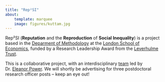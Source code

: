 ```yaml
---
title: "Rep²SI"
about: 
    template: marquee
    image: figures/kuttam.jpg
---
```


Rep²SI (**Reputation** and the **Reproduction** of **Social Inequality**) is a project based in the [Deparment of Methodology](https://www.lse.ac.uk/Methodology) at the [London School of Economics](https://www.lse.ac.uk/), funded by a Research Leadership Award from the [Leverhulme Trust](leverhulme.ac.uk/). 

This is a collaborative project, with an interdisciplinary [team](team.qmd) led by Dr. [Eleanor Power](https://eapower.github.io/). We will shortly be advertising for three postdoctoral research officer posts -- keep an eye out! 


